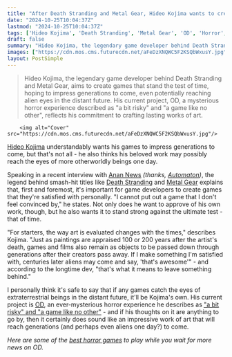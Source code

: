 ```yaml
---
title: "After Death Stranding and Metal Gear, Hideo Kojima wants to create a game that aliens will look at 'centuries later' and say 'that's awesome'"
date: "2024-10-25T10:04:37Z"
lastmod: "2024-10-25T10:04:37Z"
tags: ['Hideo Kojima', 'Death Stranding', 'Metal Gear', 'OD', 'Horror', 'Xbox', 'Video Games', 'Gaming Industry', 'Game Development']
draft: false
summary: "Hideo Kojima, the legendary game developer behind Death Stranding and Metal Gear, aims to create games that stand the test of time, hoping to impress generations to come, even potentially reaching alien eyes in the distant future. His current project, OD, a mysterious horror experience described as 'a bit risky' and 'a game like no other', reflects his commitment to crafting lasting works of art."
images: ["https://cdn.mos.cms.futurecdn.net/aFeDzXNQWC5F2KSQbWxusY.jpg"]
layout: PostSimple
---
```

> Hideo Kojima, the legendary game developer behind Death Stranding and Metal Gear, aims to create games that stand the test of time, hoping to impress generations to come, even potentially reaching alien eyes in the distant future. His current project, OD, a mysterious horror experience described as "a bit risky" and "a game like no other", reflects his commitment to crafting lasting works of art.


        <img alt="Cover" src="https://cdn.mos.cms.futurecdn.net/aFeDzXNQWC5F2KSQbWxusY.jpg"/>
        
[<u>Hideo Kojima</u>](https://www.gamesradar.com/tag/hideo-kojima/) understandably wants his games to impress generations to come, but that's not all - he also thinks his beloved work may possibly reach the eyes of more otherworldly beings one day.

Speaking in a recent interview with [<u>Anan News</u>](https://news.yahoo.co.jp/articles/877d8e69a19717c81506f628133f3468339f52f3) *(*thanks, [<u>Automaton</u>](https://automaton-media.com/en/news/hideo-kojima-wants-to-make-the-kind-of-games-aliens-will-call-cool-centuries-from-now/)*)*, the legend behind smash-hit titles like [<u>Death Stranding</u>](https://www.gamesradar.com/death-stranding/) and [<u>Metal Gear</u>](https://www.gamesradar.com/games/stealth/metal-gear/) explains that, first and foremost, it's important for game developers to create games that they're satisfied with personally. "I cannot put out a game that I don't feel convinced by," he states. Not only does he want to approve of his own work, though, but he also wants it to stand strong against the ultimate test - that of time.

"For starters, the way art is evaluated changes with the times," describes Kojima. "Just as paintings are appraised 100 or 200 years after the artist's death, games and films also remain as objects to be passed down through generations after their creators pass away. If I make something I'm satisfied with, centuries later aliens may come and say, 'that's awesome'" - and according to the longtime dev, "that's what it means to leave something behind."

I personally think it's safe to say that if any games catch the eyes of extraterrestrial beings in the distant future, it'll be Kojima's own. His current project is [<u>OD</u>](https://www.gamesradar.com/od-overdose-hideo-kojima-xbox-guide/), an ever-mysterious horror experience he describes as [<u>"a bit risky" and "a game like no other"</u>](https://www.gamesradar.com/games/horror/hideo-kojima-says-the-choice-to-create-something-new-that-wasnt-death-stranding-with-od-is-a-bit-risky-as-its-a-game-like-no-other/) - and if his thoughts on it are anything to go by, then it certainly does sound like an impressive work of art that will reach generations (and perhaps even aliens one day?) to come. 

*Here are some of the *[<u><em>best horror games</em></u>](https://www.gamesradar.com/best-horror-games/)* to play while you wait for more news on OD.*
        